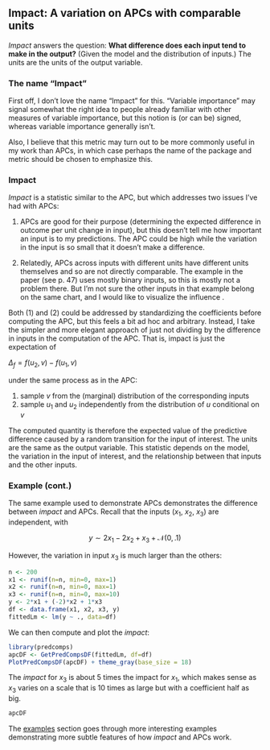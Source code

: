 ## Impact: A variation on APCs with comparable units

*Impact* answers the question: **What difference does each input tend to make in the output?** (Given the model and the distribution of inputs.) The units are the units of the output variable.

### The name "Impact"

First off, I don't love the name "Impact" for this. "Variable importance" may signal somewhat the right idea to people already familiar with other measures of variable importance, but this notion is (or can be) signed, whereas variable importance generally isn't.

Also, I believe that this metric may turn out to be more commonly useful in my work than APCs, in which case perhaps the name of the package and metric should be chosen to emphasize this.

### Impact

*Impact* is a statistic similar to the APC, but which addresses two issues I've had with APCs:

1. APCs are good for their purpose (determining the expected difference in outcome per unit change in input), but this doesn't tell me how important an input is to my predictions. The APC could be high while the variation in the input is so small that it doesn't make a difference.

2. Relatedly, APCs across inputs with different units have different units themselves and so are not directly comparable. The example in the paper (see p. 47) uses mostly binary inputs, so this is mostly not a problem there. But I'm not sure the other inputs in that example belong on the same chart, and I would like to visualize the influence .

Both (1) and (2) could be addressed by standardizing the coefficients before computing the APC, but this feels a bit ad hoc and arbitrary. Instead, I take the simpler and more elegant approach of just not dividing by the difference in inputs in the computation of the APC. That is, impact is just the expectation of

$\Delta_f = f(u_2,v) - f(u_1,v)$

under the same process as in the APC:

1. sample $v$ from the (marginal) distribution of the corresponding inputs
2. sample $u_1$ and $u_2$ independently from the distribution of $u$ conditional on $v$

The computed quantity is therefore the expected value of the predictive difference caused by a random transition for the input of interest. The units are the same as the output variable. This statistic depends on the model, the variation in the input of interest, and the relationship between that inputs and the other inputs.

### Example (cont.)

The same example used to demonstrate APCs demonstrates the difference between *impact* and APCs. Recall that the inputs ($x_1$, $x_2$, $x_3$) are independent, with

$$y \sim 2x_1 - 2x_2 + x_3 + \mathcal{N}(0,.1)$$

However, the variation in input $x_3$ is much larger than the others:

```r
n <- 200
x1 <- runif(n=n, min=0, max=1)
x2 <- runif(n=n, min=0, max=1)
x3 <- runif(n=n, min=0, max=10)
y <- 2*x1 + (-2)*x2 + 1*x3
df <- data.frame(x1, x2, x3, y)
fittedLm <- lm(y ~ ., data=df)
```

We can then compute and plot the *impact*:

```r
library(predcomps)
apcDF <- GetPredCompsDF(fittedLm, df=df)
PlotPredCompsDF(apcDF) + theme_gray(base_size = 18)
```

The *impact* for $x_3$ is about 5 times the impact for $x_1$, which makes sense as $x_3$ varies on a scale that is 10 times as large but with a coefficient half as big.

```r
apcDF
```

The [examples](examples-overview.html) section goes through more interesting examples demonstrating more subtle features of how *impact* and APCs work.